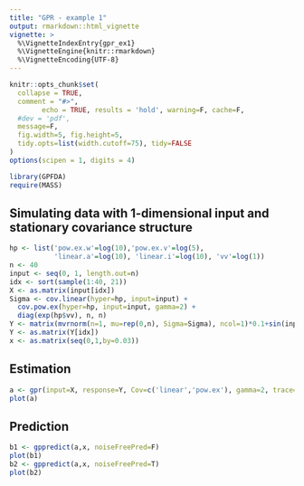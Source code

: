 ```yaml
---
title: "GPR - example 1"
output: rmarkdown::html_vignette
vignette: >
  %\VignetteIndexEntry{gpr_ex1}
  %\VignetteEngine{knitr::rmarkdown}
  %\VignetteEncoding{UTF-8}
---
```


```r
knitr::opts_chunk$set(
  collapse = TRUE,
  comment = "#>",
        echo = TRUE, results = 'hold', warning=F, cache=F, 
  #dev = 'pdf', 
  message=F, 
  fig.width=5, fig.height=5,
  tidy.opts=list(width.cutoff=75), tidy=FALSE
)
options(scipen = 1, digits = 4)
```

```r
library(GPFDA)
require(MASS)
```

## Simulating data with 1-dimensional input and stationary covariance structure

```r
hp <- list('pow.ex.w'=log(10),'pow.ex.v'=log(5),
           'linear.a'=log(10), 'linear.i'=log(10), 'vv'=log(1))
n <- 40
input <- seq(0, 1, length.out=n)
idx <- sort(sample(1:40, 21))
X <- as.matrix(input[idx])
Sigma <- cov.linear(hyper=hp, input=input) + 
  cov.pow.ex(hyper=hp, input=input, gamma=2) + 
  diag(exp(hp$vv), n, n)
Y <- matrix(mvrnorm(n=1, mu=rep(0,n), Sigma=Sigma), ncol=1)*0.1+sin(input*6)
Y <- as.matrix(Y[idx])
x <- as.matrix(seq(0,1,by=0.03))
```

## Estimation
```r
a <- gpr(input=X, response=Y, Cov=c('linear','pow.ex'), gamma=2, trace=4)
plot(a)
```

## Prediction
```r
b1 <- gppredict(a,x, noiseFreePred=F)
plot(b1)
b2 <- gppredict(a,x, noiseFreePred=T)
plot(b2)
```

